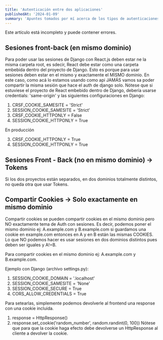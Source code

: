 ```yaml
---
title: 'Autenticación entre dos aplicaciones'
publishedAt: '2024-01-09'
summary: 'Apuntes tomados por mí acerca de los tipos de autenticaciones: Front-end con Back-end comunicados por sesiones o por JWT. Además, como se comparten cookies a través de dominios.'
---
```


<Callout emoji="⚠️">
Este artículo está incompleto y puede contener errores.
</Callout>

## Sesiones front-back (en mismo dominio) 
Para poder usar las sesiones de Django con React.js deben estar ne la misma carpeta root, es sdecir, React debe estar como una carpeta embebida dentro del proyecto de Django. Esto es porque para usar sesiones deben estar en el mismo y exactamente el MISMO dominio. En este caso, como acá lo estamos usando como api JAMÁS vamos sa poder compartir la misma sesión que hace el auth de django solo. Nótese que si estuviese el proyecto de React embebido dentro de Django, debería usarse credentials: 'same-origin' y las siguientes configuraciones en Django: 

1. CRSF_COOKIE_SAMESITE = 'Strict'
2. SESSION_COOKIE_SAMESITE = 'Strict'
3. CRSF_COOKIE_HTTPONLY = False
4. SESSION_COOKIE_HTTPONLY = True 

En producción

3. CRSF_COOKIE_HTTPONLY = True
4. SESSION_COOKIE_HTTPONLY = True

## Sesiones Front - Back (no en mismo dominio) -> Tokens
Si los dos proyectos están separados, en dos dominios totalmente distintos, no queda otra que usar Tokens.
        
## Compartir Cookies -> Solo exactamente en mismo dominio
Compartir cookies se pueden compartir cookies en el mismo dominio pero NO exactamente tema de Auth con sesiones. Es decir, podemos poner el mismo dominio ej: A.example.com y B.example.com si guardamos una cookie en example.com entonces en A y en B están las mismas COOKIES. Lo que NO podemos hacer es usar sesiones en dos dominios distintos pues deben ser iguales y A!=B. 

Para compartir cookies en el mismo dominio ej: A.example.com y B.example.com.

Ejemplo con Django (archivo settings.py):
1. SESSION_COOKIE_DOMAIN = '.localhost'
2. SESSION_COOKIE_SAMESITE = 'None'
3. SESSION_COOKIE_SECURE = True
4. CORS_ALLOW_CREDENTIALS = True

Para setearlas, simplemente podemos devolverle al frontend una response con una cookie incluida. 
1. response = HttpResponse()
2. response.set_cookie('random_number', random.randint(0, 100))
Nótese que para que la cookie haga efecto debe devolverse un HttpResponse al cliente a devolver la cookie.
